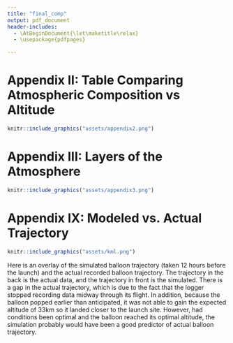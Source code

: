 ```yaml
---
title: "final_comp"
output: pdf_document
header-includes:
  - \AtBeginDocument{\let\maketitle\relax}
  - \usepackage{pdfpages}

---
```

\includepdf[pages={-}]{paper.pdf}
\includepdf[pages={-}]{bibliography.pdf}
\includepdf[pages={-}]{assets/ap1.pdf}

# Appendix II: Table Comparing Atmospheric Composition vs Altitude

```r
knitr::include_graphics("assets/appendix2.png")
```

\newpage

# Appendix III: Layers of the Atmosphere
```r
knitr::include_graphics("assets/appendix3.png")
```

\includepdf[pages={-}]{assets/cad1.pdf}
\includepdf[pages={-}]{assets/cad2.pdf}
\includepdf[pages={-}]{assets/cad3.pdf}
\includepdf[pages={-}]{assets/cad4.pdf}
\includepdf[pages={-}]{assets/Yagi.pdf}
\includepdf[pages={-}]{assets/reel_in.pdf}
\includepdf[pages={-}]{assets/schematic.pdf}

# Appendix IX: Modeled vs. Actual Trajectory

```r
knitr::include_graphics("assets/kml.png")
```

Here is an overlay of the simulated balloon trajectory (taken 12 hours before the launch) and the actual recorded balloon trajectory. The trajectory in the back is the actual data, and the trajectory in front is the simulated. There is a gap in the actual trajectory, which is due to the fact that the logger stopped recording data midway through its flight. In addition, because the balloon popped earlier than anticipated, it was not able to gain the expected altitude of 33km so it landed closer to the launch site. However, had conditions been optimal and the balloon reached its optimal altitude, the simulation probably would have been a good predictor of actual balloon trajectory.




